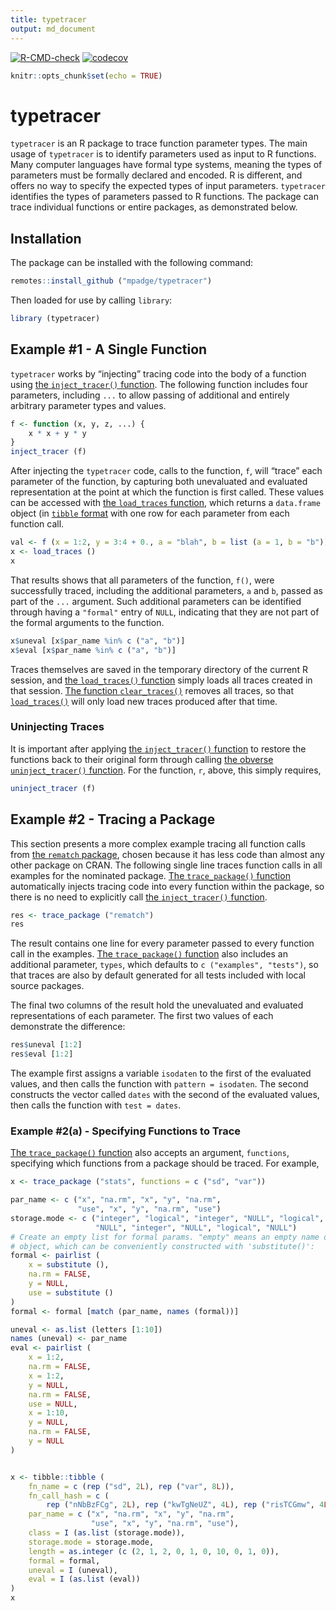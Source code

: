 ```yaml
---
title: typetracer
output: md_document
---
```


<!-- badges: start -->
[![R-CMD-check](https://github.com/mpadge/typetracer/workflows/R-CMD-check/badge.svg)](https://github.com/mpadge/typetracer/actions)
[![codecov](https://codecov.io/gh/mpadge/typetracer/branch/main/graph/badge.svg)](https://codecov.io/gh/mpadge/typetracer)
<!-- badges: end -->

```r
knitr::opts_chunk$set(echo = TRUE)
```

# typetracer

`typetracer` is an R package to trace function parameter types. The main usage
of `typetracer` is to identify parameters used as input to R functions. Many
computer languages have formal type systems, meaning the types of parameters
must be formally declared and encoded. R is different, and offers no way to
specify the expected types of input parameters. `typetracer` identifies the
types of parameters passed to R functions. The package can trace individual
functions or entire packages, as demonstrated below.


## Installation

The package can be installed with the following command:

```r
remotes::install_github ("mpadge/typetracer")
```

Then loaded for use by calling `library`:

```r
library (typetracer)
```


## Example #1 - A Single Function

`typetracer` works by "injecting" tracing code into the body of a function
using [the `inject_tracer()`
function](https://mpadge.github.io/typetracer/reference/inject_tracer.html).
The following function includes four parameters, including `...` to allow
passing of additional and entirely arbitrary parameter types and values.

```r
f <- function (x, y, z, ...) {
    x * x + y * y
}
inject_tracer (f)
```

After injecting the `typetracer` code, calls to the function, `f`, will "trace"
each parameter of the function, by capturing both unevaluated and evaluated
representation at the point at which the function is first called. These values
can be accessed with [the `load_traces`
function](https://mpadge.github.io/typetracer/reference/load_traces.html),
which returns a `data.frame` object (in [`tibble`
format](https://tibble.tidyverse.org) with one row for each parameter from each
function call.

```r
val <- f (x = 1:2, y = 3:4 + 0., a = "blah", b = list (a = 1, b = "b"))
x <- load_traces ()
x
```

That results shows that all parameters of the function, `f()`, were
successfully traced, including the additional parameters, `a` and `b`, passed
as part of the `...` argument. Such additional parameters can be identified
through having a `"formal"` entry of `NULL`, indicating that they are not part
of the formal arguments to the function.

```r
x$uneval [x$par_name %in% c ("a", "b")]
x$eval [x$par_name %in% c ("a", "b")]
```

Traces themselves are saved in the temporary directory of the current R
session, and [the `load_traces()`
function](https://mpadge.github.io/typetracer/reference/load_traces.html)
simply loads all traces created in that session. [The function
`clear_traces()`](https://mpadge.github.io/typetracer/reference/clear_traces.html)
removes all traces, so that
[`load_traces()`](https://mpadge.github.io/typetracer/reference/load_traces.html)
will only load new traces produced after that time.

### Uninjecting Traces

It is important after applying [the `inject_tracer()`
function](https://mpadge.github.io/typetracer/reference/inject_tracer.html) to
restore the functions back to their original form through calling [the obverse
`uninject_tracer()`
function](https://mpadge.github.io/typetracer/reference/uninject_tracer.html).
For the function, `r`, above, this simply requires,

```r
uninject_tracer (f)
```


## Example #2 - Tracing a Package

This section presents a more complex example tracing all function calls from
[the `rematch` package](https://github.com/MangoTheCat/rematch), chosen because
it has less code than almost any other package on CRAN. The following single
line traces function calls in all examples for the nominated package. [The
`trace_package()`
function](https://mpadge.github.io/typetracer/reference/trace_package.html)
automatically injects tracing code into every
function within the package, so there is no need to explicitly call [the
`inject_tracer()`
function](https://mpadge.github.io/typetracer/reference/inject_tracer).

```r
res <- trace_package ("rematch")
res
```

The result contains one line for every parameter passed to every function call
in the examples. [The `trace_package()`
function](https://mpadge.github.io/typetracer/reference/trace_package.html)
also includes an additional parameter, `types`, which defaults to `c
("examples", "tests")`, so that traces are also by default generated for all
tests included with local source packages.

The final two columns of the result hold the unevaluated and evaluated
representations of each parameter. The first two values of each demonstrate the
difference:

```r
res$uneval [1:2]
res$eval [1:2]
```

The example first assigns a variable `isodaten` to the first of the evaluated
values, and then calls the function with `pattern = isodaten`. The second
constructs the vector called `dates` with the second of the evaluated values,
then calls the function with `test = dates`.

### Example #2(a) - Specifying Functions to Trace

[The `trace_package()`
function](https://mpadge.github.io/typetracer/reference/trace_package.html)
also accepts an argument, `functions`, specifying which functions from a
package should be traced. For example,

```r
x <- trace_package ("stats", functions = c ("sd", "var"))
```
```r
par_name <- c ("x", "na.rm", "x", "y", "na.rm",
               "use", "x", "y", "na.rm", "use")
storage.mode <- c ("integer", "logical", "integer", "NULL", "logical",
                   "NULL", "integer", "NULL", "logical", "NULL")
# Create an empty list for formal params. "empty" means an empty name or symbol
# object, which can be conveniently constructed with 'substitute()':
formal <- pairlist (
    x = substitute (),
    na.rm = FALSE,
    y = NULL,
    use = substitute ()
)
formal <- formal [match (par_name, names (formal))]

uneval <- as.list (letters [1:10])
names (uneval) <- par_name
eval <- pairlist (
    x = 1:2,
    na.rm = FALSE,
    x = 1:2,
    y = NULL,
    na.rm = FALSE,
    use = NULL,
    x = 1:10,
    y = NULL,
    na.rm = FALSE,
    y = NULL
)


x <- tibble::tibble (
    fn_name = c (rep ("sd", 2L), rep ("var", 8L)),
    fn_call_hash = c (
        rep ("nNbBzFCg", 2L), rep ("kwTgNeUZ", 4L), rep ("risTCGmw", 4L)),
    par_name = c ("x", "na.rm", "x", "y", "na.rm",
                  "use", "x", "y", "na.rm", "use"),
    class = I (as.list (storage.mode)),
    storage.mode = storage.mode,
    length = as.integer (c (2, 1, 2, 0, 1, 0, 10, 0, 1, 0)),
    formal = formal,
    uneval = I (uneval),
    eval = I (as.list (eval))
)
x
```
